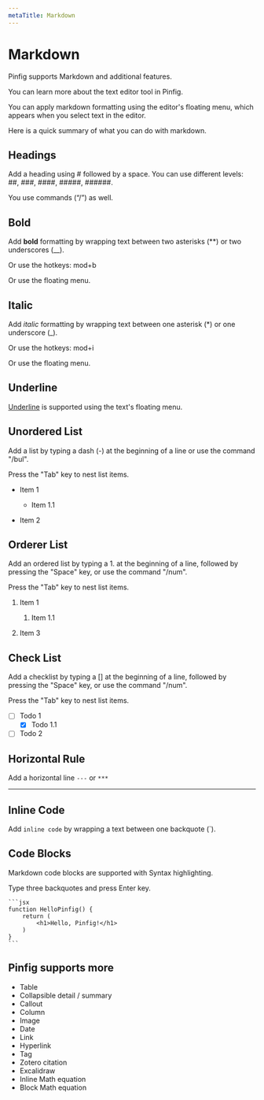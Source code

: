 ```yaml
---
metaTitle: Markdown
---
```


# Markdown

Pinfig supports Markdown and additional features.

You can learn more about the text editor tool in Pinfig.

You can apply markdown formatting using the editor's floating menu, which appears when you select text in the editor.

Here is a quick summary of what you can do with markdown.

## Headings

Add a heading using # followed by a space. You can use different levels: ##, ###, ####, #####, ######.

You use commands (“/”) as well.

## Bold

Add **bold** formatting by wrapping text between two asterisks (\*\*) or two underscores (\_\_).

Or use the hotkeys: mod+b

Or use the floating menu.

## Italic

Add _italic_ formatting by wrapping text between one asterisk (\*) or one underscore (\_).

Or use the hotkeys: mod+i

Or use the floating menu.

## Underline

<u>Underline</u> is supported using the text's floating menu.

## Unordered List

Add a list by typing a dash (-) at the beginning of a line or use the command "/bul".

Press the "Tab" key to nest list items.

- Item 1

  - Item 1.1

- Item 2

## Orderer List

Add an ordered list by typing a 1. at the beginning of a line, followed by pressing the "Space" key, or use the command "/num".

Press the "Tab" key to nest list items.

1.  Item 1

    1.  Item 1.1

2.  Item 3

## Check List

Add a checklist by typing a [] at the beginning of a line, followed by pressing the "Space" key, or use the command "/num".

Press the "Tab" key to nest list items.

- [ ] Todo 1
  - [x] Todo 1.1
- [ ] Todo 2

## Horizontal Rule

Add a horizontal line `---` or `***`

---

## Inline Code

Add `inline code` by wrapping a text between one backquote (\`).

## Code Blocks

Markdown code blocks are supported with Syntax highlighting.

Type three backquotes and press Enter key.

    ```jsx
    function HelloPinfig() {
        return (
            <h1>Hello, Pinfig!</h1>
        )
    }
    ```

## Pinfig supports more

- Table
- Collapsible detail / summary
- Callout
- Column
- Image
- Date
- Link
- Hyperlink
- Tag
- Zotero citation
- Excalidraw
- Inline Math equation
- Block Math equation
